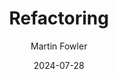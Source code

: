 ---
title: "Refactoring"
author: "Martin Fowler"
published: true
status: "read"
date: "2024-07-28"
bookType: "paper"
tag: "Technology"
cover: "/books/martin-fowler-refactoring.jpg"
---